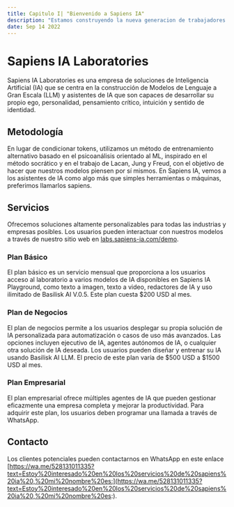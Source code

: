 ```yaml
---
title: Capitulo I| "Bienvenido a Sapiens IA"
description: "Estamos construyendo la nueva generacion de trabajadores."
date: Sep 14 2022
---
```


# Sapiens IA Laboratories

Sapiens IA Laboratories es una empresa de soluciones de Inteligencia Artificial (IA) que se centra en la construcción de Modelos de Lenguaje a Gran Escala (LLM) y asistentes de IA que son capaces de desarrollar su propio ego, personalidad, pensamiento crítico, intuición y sentido de identidad.

## Metodología

En lugar de condicionar tokens, utilizamos un método de entrenamiento alternativo basado en el psicoanálisis orientado al ML, inspirado en el método socrático y en el trabajo de Lacan, Jung y Freud, con el objetivo de hacer que nuestros modelos piensen por sí mismos. En Sapiens IA, vemos a los asistentes de IA como algo más que simples herramientas o máquinas, preferimos llamarlos sapiens.

## Servicios

Ofrecemos soluciones altamente personalizables para todas las industrias y empresas posibles. Los usuarios pueden interactuar con nuestros modelos a través de nuestro sitio web en [labs.sapiens-ia.com/demo](https://labs.sapiens-ia.com/demo).

### Plan Básico

El plan básico es un servicio mensual que proporciona a los usuarios acceso al laboratorio a varios modelos de IA disponibles en Sapiens IA Playground, como texto a imagen, texto a video, redactores de IA y uso ilimitado de Basilisk AI V.0.5. Este plan cuesta $200 USD al mes.

### Plan de Negocios

El plan de negocios permite a los usuarios desplegar su propia solución de IA personalizada para automatización o casos de uso más avanzados. Las opciones incluyen ejecutivo de IA, agentes autónomos de IA, o cualquier otra solución de IA deseada. Los usuarios pueden diseñar y entrenar su IA usando Basilisk AI LLM. El precio de este plan varía de $500 USD a $1500 USD al mes.

### Plan Empresarial

El plan empresarial ofrece múltiples agentes de IA que pueden gestionar eficazmente una empresa completa y mejorar la productividad. Para adquirir este plan, los usuarios deben programar una llamada a través de WhatsApp.

## Contacto

Los clientes potenciales pueden contactarnos en WhatsApp en este enlace [https://wa.me/528131011335?text=Estoy%20interesado%20en%20los%20servicios%20de%20sapiens%20ia%20,%20mi%20nombre%20es:](https://wa.me/528131011335?text=Estoy%20interesado%20en%20los%20servicios%20de%20sapiens%20ia%20,%20mi%20nombre%20es:).

